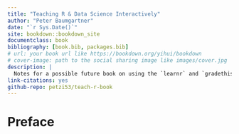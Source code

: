 ```yaml
--- 
title: "Teaching R & Data Science Interactively"
author: "Peter Baumgartner"
date: "`r Sys.Date()`"
site: bookdown::bookdown_site
documentclass: book
bibliography: [book.bib, packages.bib]
# url: your book url like https://bookdown.org/yihui/bookdown
# cover-image: path to the social sharing image like images/cover.jpg
description: |
  Notes for a possible future book on using the `learnr` and `gradethis` packages.
link-citations: yes
github-repo: petzi53/teach-r-book
---
```


# Preface

